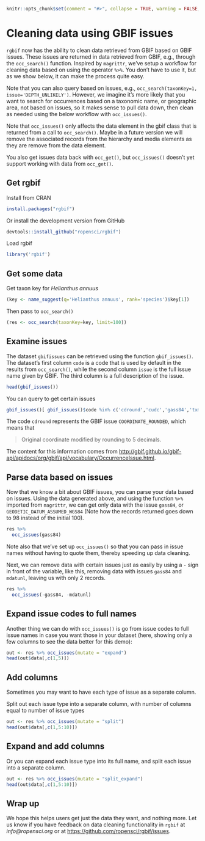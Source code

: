<!--
%\VignetteEngine{knitr::knitr}
%\VignetteIndexEntry{Cleaning data using GBIF issues}
-->

```r
knitr::opts_chunk$set(comment = "#>", collapse = TRUE, warning = FALSE, message = FALSE)
```

Cleaning data using GBIF issues
======

`rgbif` now has the ability to clean data retrieved from GBIF based on GBIF issues. These issues are returned in data retrieved from GBIF, e.g., through the `occ_search()` function. Inspired by `magrittr`, we've setup a workflow for cleaning data based on using the operator `%>%`. You don't have to use it, but as we show below, it can make the process quite easy.

Note that you can also query based on issues, e.g., `occ_search(taxonKey=1, issue='DEPTH_UNLIKELY')`. However, we imagine it's more likely that you want to search for occurrences based on a taxonomic name, or geographic area, not based on issues, so it makes sense to pull data down, then clean as needed using the below workflow with `occ_issues()`.

Note that `occ_issues()` only affects the data element in the gbif class that is returned from a call to `occ_search()`. Maybe in a future version we will remove the associated records from the hierarchy and media elements as they are remove from the data element.

You also get issues data back with `occ_get()`, but `occ_issues()` doesn't yet support working with data from `occ_get()`.

## Get rgbif

Install from CRAN

```r
install.packages("rgbif")
```

Or install the development version from GitHub

```r
devtools::install_github("ropensci/rgbif")
```

Load rgbif

```r
library('rgbif')
```

## Get some data

Get taxon key for _Helianthus annuus_

```r
(key <- name_suggest(q='Helianthus annuus', rank='species')$key[1])
```

Then pass to `occ_search()`

```r
(res <- occ_search(taxonKey=key, limit=100))
```

## Examine issues

The dataset `gbifissues` can be retrieved using the function `gbif_issues()`. The dataset's first column `code` is a code that is used by default in the results from `occ_search()`, while the second column `issue` is the full issue name given by GBIF. The third column is a full description of the issue. 

```r
head(gbif_issues())
```

You can query to get certain issues

```r
gbif_issues()[ gbif_issues()$code %in% c('cdround','cudc','gass84','txmathi'), ]
```

The code `cdround` represents the GBIF issue `COORDINATE_ROUNDED`, which means that 

> Original coordinate modified by rounding to 5 decimals.

The content for this information comes from [http://gbif.github.io/gbif-api/apidocs/org/gbif/api/vocabulary/OccurrenceIssue.html](). 

## Parse data based on issues

Now that we know a bit about GBIF issues, you can parse your data based on issues. Using the data generated above, and using the function `%>%` imported from `magrittr`, we can get only data with the issue `gass84`, or `GEODETIC_DATUM_ASSUMED_WGS84` (Note how the records returned goes down to 98 instead of the initial 100).

```r
res %>%
  occ_issues(gass84)
```

Note also that we've set up `occ_issues()` so that you can pass in issue names without having to quote them, thereby speeding up data cleaning. 

Next, we can remove data with certain issues just as easily by using a `-` sign in front of the variable, like this, removing data with issues `gass84` and `mdatunl`, leaving us with only 2 records.

```r
res %>% 
  occ_issues(-gass84, -mdatunl)
```

## Expand issue codes to full names

Another thing we can do with `occ_issues()` is go from issue codes to full issue names in case you want those in your dataset (here, showing only a few columns to see the data better for this demo):

```r
out <- res %>% occ_issues(mutate = "expand")
head(out$data[,c(1,5)])
```


## Add columns

Sometimes you may want to have each type of issue as a separate column. 

Split out each issue type into a separate column, with number of columns equal to number of issue types

```r
out <- res %>% occ_issues(mutate = "split")
head(out$data[,c(1,5:10)])
```

## Expand and add columns

Or you can expand each issue type into its full name, and split each issue into a separate column.

```r
out <- res %>% occ_issues(mutate = "split_expand")
head(out$data[,c(1,5:10)])
```

## Wrap up

We hope this helps users get just the data they want, and nothing more. Let us know if you have feedback on data cleaning functionality in `rgbif` at _info@ropensci.org_ or at [https://github.com/ropensci/rgbif/issues]().
